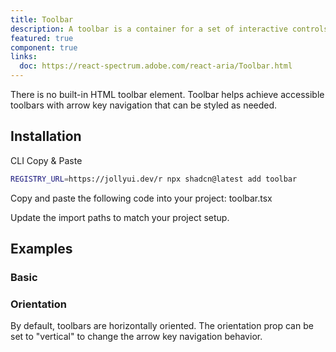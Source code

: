 ```yaml
---
title: Toolbar
description: A toolbar is a container for a set of interactive controls, such as buttons, dropdown menus, or checkboxes, with arrow key navigation.
featured: true
component: true
links:
  doc: https://react-spectrum.adobe.com/react-aria/Toolbar.html
---
```


There is no built-in HTML toolbar element. Toolbar helps achieve accessible toolbars with arrow key navigation that can be styled as needed.

<ComponentPreview name="toolbar-demo" />

## Installation

<Tabs defaultValue="cli">

<TabsList>
  <TabsTrigger value="cli">CLI</TabsTrigger>
  <TabsTrigger value="manual">Copy & Paste</TabsTrigger>
</TabsList>

<TabsContent value="cli">

```bash
REGISTRY_URL=https://jollyui.dev/r npx shadcn@latest add toolbar
```

</TabsContent>

<TabsContent value="manual">

<Steps>

<Step>Copy and paste the following code into your project: toolbar.tsx</Step>

<ComponentSource name="toolbar" />

<Step>Update the import paths to match your project setup.</Step>

</Steps>

</TabsContent>

</Tabs>

## Examples

### Basic

<ComponentPreview name="toolbar-demo" />

### Orientation

By default, toolbars are horizontally oriented. The orientation prop can be set to "vertical" to change the arrow key navigation behavior.

<ComponentPreview name="toolbar-vertical" />

